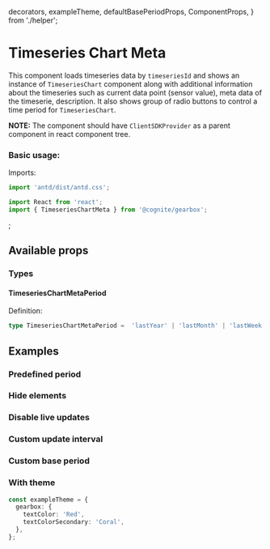   decorators,
  exampleTheme,
  defaultBasePeriodProps,
  ComponentProps,
} from './helper';

<Meta title="Time Series/TimeseriesChartMeta" decorators={decorators} />

# Timeseries Chart Meta

This component loads timeseries data by `timeseriesId` and shows an instance of `TimeseriesChart` component along with additional information about the timeseries such as current data point (sensor value),
meta data of the timeserie, description. It also shows group of radio buttons to control a time period for `TimeseriesChart`.

**NOTE:** The component should have `ClientSDKProvider` as a parent component in react component tree.

### Basic usage:

Imports:

```typescript
import 'antd/dist/antd.css';

import React from 'react';
import { TimeseriesChartMeta } from '@cognite/gearbox';

```

<Preview>
  <Story name="Basic usage" >
    <TimeseriesChartMeta timeseriesId={123} />;
  </Story>
</Preview>

## Available props

<Props of={ComponentProps} />

### Types

#### TimeseriesChartMetaPeriod

Definition:

```typescript
type TimeseriesChartMetaPeriod =  'lastYear' | 'lastMonth' | 'lastWeek' | 'lastDay' | 'lastHour' | 'last15minutes';
```

## Examples

### Predefined period

<Preview>
  <Story name="Predefined period" >
    <TimeseriesChartMeta timeseriesId={123} defaultTimePeriod="lastMonth" />
  </Story>
</Preview>

### Hide elements

<Preview>
  <Story name="Hide elements" >
    <TimeseriesChartMeta
      timeseriesId={123}
      showChart={true}
      showDescription={false}
      showDatapoint={false}
      showMetadata={false}
      showPeriods={false}
    />
  </Story>
</Preview>

### Disable live updates

<Preview>
  <Story name="Disable live updates" >
    <TimeseriesChartMeta timeseriesId={123} liveUpdate={false} />
  </Story>
</Preview>

### Custom update interval

<Preview>
  <Story name="Custom update interval" >
    <TimeseriesChartMeta
      timeseriesId={123}
      liveUpdate={true}
      updateIntervalMillis={1000}
    />
  </Story>
</Preview>

### Custom base period

<Preview>
  <Story name="Custom base period" >
    <TimeseriesChartMeta
      timeseriesId={123}
      defaultBasePeriodProps={defaultBasePeriodProps}
    />
  </Story>
</Preview>

### With theme

```typescript
const exampleTheme = {
  gearbox: {
    textColor: 'Red',
    textColorSecondary: 'Coral',
  },
};
```

<Preview>
  <Story name="With theme" >
    <ThemeProvider theme={exampleTheme}><TimeseriesChartMeta timeseriesId={123}/></ThemeProvider>
  </Story>
</Preview>
